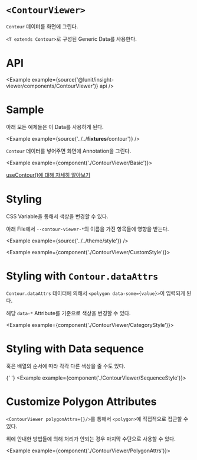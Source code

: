 
# `<ContourViewer>`

`Contour` 데이터를 화면에 그린다.

`<T extends Contour>`로 구성된 Generic Data를 사용한다.

# API

<Example example={source('@lunit/insight-viewer/components/ContourViewer')} api />

# Sample

아래 모든 예제들은 이 Data를 사용하게 된다.

<Example example={source('../../__fixtures__/contour')} />

`Contour` 데이터를 넣어주면 화면에 Annotation을 그린다.

<Example example={component('./ContourViewer/Basic')}>
  <InsightViewerPreview height={720} />
</Example>

[useContour()에 대해 자세히 알아보기](<https://frontend-components.lunit.now.sh/#/insight-viewer/usecontour()>)

# Styling

CSS Variable을 통해서 색상을 변경할 수 있다.

아래 File에서 `--contour-viewer-*`의 이름을 가진 항목들에 영향을 받는다.

<Example example={source('../../theme/style')} />

<Example example={component('./ContourViewer/CustomStyle')}>
  <InsightViewerPreview height={720} />
</Example>

# Styling with `Contour.dataAttrs`

`Contour.dataAttrs` 데이터에 의해서 `<polygon data-some={value}>`이 입력되게 된다.

해당 `data-*` Attribute를 기준으로 색상을 변경할 수 있다.

<Example example={component('./ContourViewer/CategoryStyle')}>
  <InsightViewerPreview height={720} />
</Example>

# Styling with Data sequence

혹은 배열의 순서에 따라 각각 다른 색상을 줄 수도 있다.

{' '}
<Example example={component('./ContourViewer/SequenceStyle')}>
  <InsightViewerPreview height={720} />
</Example>

# Customize Polygon Attributes

`<ContourViewer polygonAttrs={}/>`를 통해서 `<polygon>`에 직접적으로 접근할 수 있다.

위에 안내한 방법들에 의해 처리가 안되는 경우 마지막 수단으로 사용할 수 있다.

<Example example={component('./ContourViewer/PolygonAttrs')}>
  <InsightViewerPreview height={720} />
</Example>
